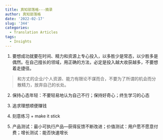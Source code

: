 ```yaml
---
title: 真知部落格---摘录
author: 真知部落格
date: '2022-02-17'
slug: '344'
categories:
  - Translation Articles
tags:
  - Insights
---
```


1. 要想成功就要在时间、精力和资源上专心投入，以多胜少是常态，以少胜多是偶然。在自己擅长的领域，用正确的方法，必定是投入越大收获越多，不要想着走捷径。

>和方丈的企业/个人资源、能力有限论不谋而合，不要为了所谓的机会而分散精力，放弃自己的长处。

2. 保持心态年轻：不要轻易地认为自己不行；保持好奇心；终生学习的心态

3. 追求理想顺便赚钱

4. 刻意练习 + make it stick

5. 产品测试：最小可执行产品---获得反馈不断改进；价值测试：用户愿不愿意付费；增长测试：能否快速增长